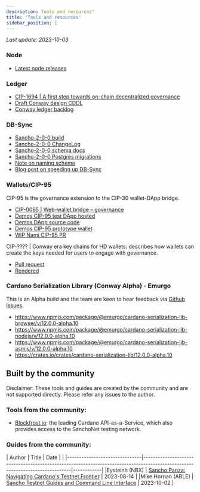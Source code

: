 ```yaml
---
description: Tools and resources"
title: 'Tools and resources'
sidebar_position: 1
---
```


*Last update: 2023-10-03*

### Node

* [Latest node releases](https://github.com/input-output-hk/cardano-node/releases)

### Ledger

* [CIP-1694 | A first step towards on-chain decentralized governance](https://github.com/cardano-foundation/CIPs/blob/master/CIP-1694/README.md)
* [Draft Conway design CDDL](https://github.com/input-output-hk/cardano-ledger/blob/master/eras/conway/test-suite/cddl-files/conway.cddl)
* [Conway ledger backlog](https://github.com/input-output-hk/cardano-ledger/issues?q=is%3Aissue+is%3Aopen+label%3Aconway)

### DB-Sync

* [Sancho-2-0-0 build](https://github.com/input-output-hk/cardano-db-sync/releases/tag/sancho-2-0-0)
* [Sancho-2-0-0 ChangeLog](https://gist.github.com/kderme/33174fdb2cba360ff6b5da72bd961bd8#200)
* [Sancho-2-0-0 schema docs](https://github.com/input-output-hk/cardano-db-sync/blob/sancho-2-0-0/doc/schema.md)
* [Sancho-2-0-0 Postgres migrations](https://github.com/input-output-hk/cardano-db-sync/tree/sancho-2-0-0/schema)
* [Note on naming scheme](https://gist.github.com/kderme/2ab2f79fcdc159be3465bae9b7df78e7)
* [Blog post on speeding up DB-Sync](https://github.com/input-output-hk/cardano-db-sync/blob/blog/blog/blog.pdf)

### Wallets/CIP-95

CIP-95 is the governance extension to the CIP-30 wallet-DApp bridge.

* [CIP-0095 | Web-wallet bridge – governance](https://github.com/cardano-foundation/CIPs/blob/master/CIP-0095/README.md)
* [Demos CIP-95 test DApp hosted](https://ryun1.github.io/cip95-cardano-wallet-connector/)
* [Demos DApp source code](https://github.com/Ryun1/cip95-cardano-wallet-connector)
* [Demos CIP-95 prototype wallet](https://github.com/Ryun1/cip95-demos-wallet)
* [WIP Nami CIP-95 PR](https://github.com/berry-pool/nami/pull/852)

CIP-???? | Conway era key chains for HD wallets: describes how wallets can create the keys needed for users to engage with governance.

* [Pull request](https://github.com/cardano-foundation/CIPs/pull/597)
* [Rendered](https://github.com/Ryun1/CIPs/blob/conway-keys/CIP-conway-keys/README.md)

### Cardano Serialization Library (Conway Alpha) - Emurgo

This is an Alpha build and the team are keen to hear feedback via [Github Issues](https://github.com/Emurgo/cardano-serialization-lib/issues).
* https://www.npmjs.com/package/@emurgo/cardano-serialization-lib-browser/v/12.0.0-alpha.10
* https://www.npmjs.com/package/@emurgo/cardano-serialization-lib-nodejs/v/12.0.0-alpha.10
* https://www.npmjs.com/package/@emurgo/cardano-serialization-lib-asmjs/v/12.0.0-alpha.10
* https://crates.io/crates/cardano-serialization-lib/12.0.0-alpha.10


## Built by the community

Disclaimer: These tools and guides are created by the community and are not supported directly. Please refer any issues to the author.

### Tools from the community:

* [Blockfrost.io](https://blockfrost.io): the leading Cardano API-as-a-Service, which also provides access to the SanchoNet testing network.

### Guides from the community:

| Author                        | Title                                                                                              | Date       |                                                                                                                                                                      |
|-------------------------------|------------------------------------------------------------------------------------------------------------------------------|------------|
|Eysteinh (NBX)                 | [Sancho Panza: Navigating Cardano's Testnet Frontier](https://www.youtube.com/watch?v=9CR8c9ZIVEE)                           | 2023-08-14 |
|Mike Hornan (ABLE)             | [Sancho Testnet Guides and Command Line Interface](https://www.youtube.com/playlist?list=PLWYf5eQbRdbWa5n21tyy8xWpTS6zjm3Mj) | 2023-10-02 |
